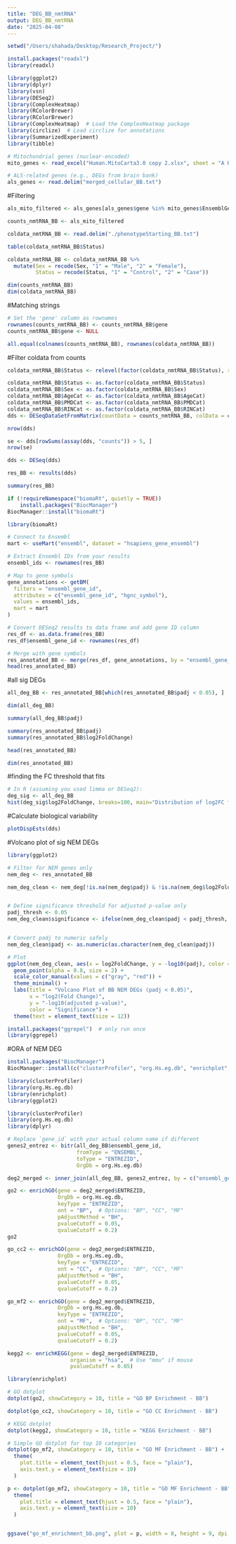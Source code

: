 ```yaml
---
title: "DEG_BB_nmtRNA"
output: DEG_BB_nmtRNA
date: "2025-04-08"
---
```



```r
setwd("/Users/shahada/Desktop/Research_Project/")
```




```r
install.packages("readxl")
library(readxl)
```





```r
library(ggplot2)
library(dplyr)
library(vsn)
library(DESeq2)
library(ComplexHeatmap)
library(RColorBrewer)
library(RColorBrewer)
library(ComplexHeatmap)  # Load the ComplexHeatmap package
library(circlize)  # Load circlize for annotations
library(SummarizedExperiment)
library(tibble)
```





```r
# Mitochondrial genes (nuclear-encoded)
mito_genes <- read_excel("Human.MitoCarta3.0 copy 2.xlsx", sheet = "A Human MitoCarta3.0")

# ALS-related genes (e.g., DEGs from brain bank)
als_genes <- read.delim("merged_cellular_BB.txt")
```






#Filtering 
```r
als_mito_filtered <- als_genes[als_genes$gene %in% mito_genes$EnsemblGeneID_mapping_version_20200130, ]
```



```r
counts_nmtRNA_BB <- als_mito_filtered
```





```r
coldata_nmtRNA_BB <- read.delim("./phenotypeStarting_BB.txt")
```



```r
table(coldata_nmtRNA_BB$Status)
```





```r
coldata_nmtRNA_BB <- coldata_nmtRNA_BB %>%
  mutate(Sex = recode(Sex, "1" = "Male", "2" = "Female"),
         Status = recode(Status, "1" = "Control", "2" = "Case"))
```


```r
dim(counts_nmtRNA_BB)
dim(coldata_nmtRNA_BB)
```












#Matching strings
```r
# Set the 'gene' column as rownames
rownames(counts_nmtRNA_BB) <- counts_nmtRNA_BB$gene
counts_nmtRNA_BB$gene <- NULL
```






```r
all.equal(colnames(counts_nmtRNA_BB), rownames(coldata_nmtRNA_BB))
```






#Filter coldata from counts
```r
coldata_nmtRNA_BB$Status <- relevel(factor(coldata_nmtRNA_BB$Status), ref = "Control")
```




```r
coldata_nmtRNA_BB$Status <- as.factor(coldata_nmtRNA_BB$Status)
coldata_nmtRNA_BB$Sex <- as.factor(coldata_nmtRNA_BB$Sex)
coldata_nmtRNA_BB$AgeCat <- as.factor(coldata_nmtRNA_BB$AgeCat)
coldata_nmtRNA_BB$PMDCat <- as.factor(coldata_nmtRNA_BB$PMDCat)
coldata_nmtRNA_BB$RINCat <- as.factor(coldata_nmtRNA_BB$RINCat)
dds <- DESeqDataSetFromMatrix(countData = counts_nmtRNA_BB, colData = coldata_nmtRNA_BB, design = ~ Sex + AgeCat + PMDCat + RINCat + SV1 + Status, tidy = FALSE, ignoreRank = FALSE)
```




```r
nrow(dds)
```




```r
se <- dds[rowSums(assay(dds, "counts")) > 5, ]
nrow(se)
```



```r
dds <- DESeq(dds)
```





```r
res_BB <- results(dds)
```


```r
summary(res_BB)
```





```r
if (!requireNamespace("biomaRt", quietly = TRUE))
    install.packages("BiocManager")
BiocManager::install("biomaRt")

library(biomaRt)
```




```r
# Connect to Ensembl
mart <- useMart("ensembl", dataset = "hsapiens_gene_ensembl")
```




```r
# Extract Ensembl IDs from your results
ensembl_ids <- rownames(res_BB)

# Map to gene symbols
gene_annotations <- getBM(
  filters = "ensembl_gene_id",
  attributes = c("ensembl_gene_id", "hgnc_symbol"),
  values = ensembl_ids,
  mart = mart
)
```




```r
# Convert DESeq2 results to data frame and add gene ID column
res_df <- as.data.frame(res_BB)
res_df$ensembl_gene_id <- rownames(res_df)

# Merge with gene symbols
res_annotated_BB <- merge(res_df, gene_annotations, by = "ensembl_gene_id", all.x = TRUE)
head(res_annotated_BB)
```



#all sig DEGs
```r
all_deg_BB <- res_annotated_BB[which(res_annotated_BB$padj < 0.05), ]
```



```r
dim(all_deg_BB)
```
```r
summary(all_deg_BB$padj)
```



```r
summary(res_annotated_BB$padj)
summary(res_annotated_BB$log2FoldChange)
```


```r
head(res_annotated_BB)
```

```r
dim(res_annotated_BB)
```



#finding the FC threshold that fits 
```r
# In R (assuming you used limma or DESeq2):
deg_sig <- all_deg_BB
hist(deg_sig$log2FoldChange, breaks=100, main="Distribution of log2FC for significant genes")
```


#Calculate biological variability
```r
plotDispEsts(dds)
```





#Volcano plot of sig NEM DEGs
```r
library(ggplot2)

# Filter for NEM genes only
nem_deg <- res_annotated_BB

nem_deg_clean <- nem_deg[!is.na(nem_deg$padj) & !is.na(nem_deg$log2FoldChange), ]


# Define significance threshold for adjusted p-value only
padj_thresh <- 0.05
nem_deg_clean$significance <- ifelse(nem_deg_clean$padj < padj_thresh, "Significant", "Not significant")


# Convert padj to numeric safely
nem_deg_clean$padj <- as.numeric(as.character(nem_deg_clean$padj))

# Plot
ggplot(nem_deg_clean, aes(x = log2FoldChange, y = -log10(padj), color = significance)) +
  geom_point(alpha = 0.8, size = 2) +
  scale_color_manual(values = c("gray", "red")) +
  theme_minimal() +
  labs(title = "Volcano Plot of BB NEM DEGs (padj < 0.05)",
       x = "log2(Fold Change)",
       y = "-log10(adjusted p-value)",
       color = "Significance") +
  theme(text = element_text(size = 12))
```





```r
install.packages("ggrepel")  # only run once
library(ggrepel)
```





#ORA of NEM DEG
```r
install.packages("BiocManager")
BiocManager::install(c("clusterProfiler", "org.Hs.eg.db", "enrichplot", "ggplot2", "DOSE"))
```




```r
library(clusterProfiler)
library(org.Hs.eg.db)
library(enrichplot)
library(ggplot2)
```



```r
library(clusterProfiler)
library(org.Hs.eg.db)
library(dplyr)

# Replace `gene_id` with your actual column name if different
genes2_entrez <- bitr(all_deg_BB$ensembl_gene_id, 
                      fromType = "ENSEMBL", 
                      toType = "ENTREZID", 
                      OrgDb = org.Hs.eg.db)
```

```r
deg2_merged <- inner_join(all_deg_BB, genes2_entrez, by = c("ensembl_gene_id" = "ENSEMBL"))
```



```r
go2 <- enrichGO(gene = deg2_merged$ENTREZID,
                OrgDb = org.Hs.eg.db,
                keyType = "ENTREZID",
                ont = "BP",  # Options: "BP", "CC", "MF"
                pAdjustMethod = "BH",
                pvalueCutoff = 0.05,
                qvalueCutoff = 0.2)
go2
```



```r
go_cc2 <- enrichGO(gene = deg2_merged$ENTREZID,
                OrgDb = org.Hs.eg.db,
                keyType = "ENTREZID",
                ont = "CC",  # Options: "BP", "CC", "MF"
                pAdjustMethod = "BH",
                pvalueCutoff = 0.05,
                qvalueCutoff = 0.2)
```


```r
go_mf2 <- enrichGO(gene = deg2_merged$ENTREZID,
                OrgDb = org.Hs.eg.db,
                keyType = "ENTREZID",
                ont = "MF",  # Options: "BP", "CC", "MF"
                pAdjustMethod = "BH",
                pvalueCutoff = 0.05,
                qvalueCutoff = 0.2)
```




```r
kegg2 <- enrichKEGG(gene = deg2_merged$ENTREZID,
                    organism = "hsa",  # Use "mmu" if mouse
                    pvalueCutoff = 0.05)
```




```r
library(enrichplot)

# GO dotplot
dotplot(go2, showCategory = 10, title = "GO BP Enrichment - BB")
```



```r
dotplot(go_cc2, showCategory = 10, title = "GO CC Enrichment - BB")
```





```r
# KEGG dotplot
dotplot(kegg2, showCategory = 10, title = "KEGG Enrichment - BB")
```
```r
# Simple GO dotplot for top 10 categories
dotplot(go_mf2, showCategory = 10, title = "GO MF Enrichment - BB") +
  theme(
    plot.title = element_text(hjust = 0.5, face = "plain"),
    axis.text.y = element_text(size = 10)
  )
```


```r
p <- dotplot(go_mf2, showCategory = 10, title = "GO MF Enrichment - BB") +
  theme(
    plot.title = element_text(hjust = 0.5, face = "plain"),
    axis.text.y = element_text(size = 10)
  )


ggsave("go_mf_enrichment_bb.png", plot = p, width = 8, height = 9, dpi = 300)

```


















